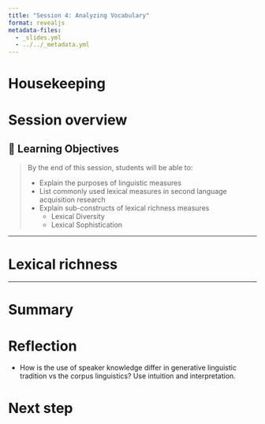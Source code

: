 ```yaml
---
title: "Session 4: Analyzing Vocabulary"
format: revealjs
metadata-files:
  - _slides.yml
  - ../../_metadata.yml
---
```


# Housekeeping


# Session overview


## 🎯 Learning Objectives

> By the end of this session, students will be able to:
> 
> - Explain the purposes of linguistic measures 
> - List commonly used lexical measures in second language acquisition research
> - Explain sub-constructs of lexical richness measures
>    - Lexical Diversity
>    - Lexical Sophistication

---

# Lexical richness



---

# Summary


# Reflection

- How is the use of speaker knowledge differ in generative linguistic tradition vs the corpus linguistics? Use intuition and interpretation.



# Next step